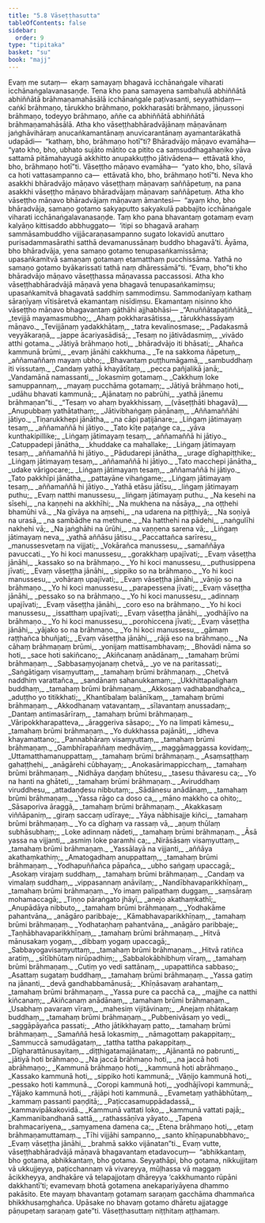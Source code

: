 ```yaml
---
title: "5.8 Vāseṭṭhasutta"
tableOfContents: false
sidebar:
  order: 9
type: "tipitaka"
basket: "su"
book: "majj"
---
```



<DynamicBreadcrumb />

<Division number="454" book="majj">

<Paragraph number="1398" book="majj">
Evaṃ me sutaṃ—  ekaṃ samayaṃ bhagavā icchānaṅgale viharati icchānaṅgalavanasaṇḍe. Tena kho pana samayena sambahulā abhiññātā abhiññātā brāhmaṇamahāsālā icchānaṅgale paṭivasanti, seyyathidaṃ—  caṅkī brāhmaṇo, tārukkho brāhmaṇo, pokkharasāti brāhmaṇo, jāṇussoṇi brāhmaṇo, todeyyo brāhmaṇo, aññe ca abhiññātā abhiññātā brāhmaṇamahāsālā. Atha kho vāseṭṭhabhāradvājānaṃ māṇavānaṃ jaṅghāvihāraṃ anucaṅkamantānaṃ anuvicarantānaṃ ayamantarākathā udapādi—  “kathaṃ, bho, brāhmaṇo hotī”ti?
</Paragraph>

<Paragraph number="1399" book="majj">
Bhāradvājo māṇavo evamāha—  “yato kho, bho, ubhato sujāto mātito ca pitito ca saṃsuddhagahaṇiko yāva sattamā pitāmahayugā akkhitto anupakkuṭṭho jātivādena—  ettāvatā kho, bho, brāhmaṇo hotī”ti.
</Paragraph>

<Paragraph number="1400" book="majj">
Vāseṭṭho māṇavo evamāha—  “yato kho, bho, sīlavā ca hoti vattasampanno ca—  ettāvatā kho, bho, brāhmaṇo hotī”ti. Neva kho asakkhi bhāradvājo māṇavo vāseṭṭhaṃ māṇavaṃ saññāpetuṃ, na pana asakkhi vāseṭṭho māṇavo bhāradvājaṃ māṇavaṃ saññāpetuṃ.
</Paragraph>

<Paragraph number="1401" book="majj">
Atha kho vāseṭṭho māṇavo bhāradvājaṃ māṇavaṃ āmantesi—  “ayaṃ kho, bho bhāradvāja, samaṇo gotamo sakyaputto sakyakulā pabbajito icchānaṅgale viharati icchānaṅgalavanasaṇḍe. Taṃ kho pana bhavantaṃ gotamaṃ evaṃ kalyāṇo kittisaddo abbhuggato—  ‘itipi so bhagavā arahaṃ sammāsambuddho vijjācaraṇasampanno sugato lokavidū anuttaro purisadammasārathi satthā devamanussānaṃ buddho bhagavā’ti. Āyāma, bho bhāradvāja, yena samaṇo gotamo tenupasaṅkamissāma; upasaṅkamitvā samaṇaṃ gotamaṃ etamatthaṃ pucchissāma. Yathā no samaṇo gotamo byākarissati tathā naṃ dhāressāmā”ti. “Evaṃ, bho”ti kho bhāradvājo māṇavo vāseṭṭhassa māṇavassa paccassosi.
</Paragraph>

</Division>
<Division number="455" book="majj">

<Paragraph number="1402" book="majj">
Atha kho vāseṭṭhabhāradvājā māṇavā yena bhagavā tenupasaṅkamiṃsu; upasaṅkamitvā bhagavatā saddhiṃ sammodiṃsu. Sammodanīyaṃ kathaṃ sāraṇīyaṃ vītisāretvā ekamantaṃ nisīdiṃsu. Ekamantaṃ nisinno kho vāseṭṭho māṇavo bhagavantaṃ gāthāhi ajjhabhāsi—
</Paragraph>

<Paragraph number="1403" type="verses" book="majj">
_“Anuññātapaṭiññātā,_  
_tevijjā mayamasmubho;_  
_Ahaṃ pokkharasātissa,_  
_tārukkhassāyaṃ māṇavo._  

</Paragraph>

<Paragraph number="1404" type="verses" book="majj">
_Tevijjānaṃ yadakkhātaṃ,_  
_tatra kevalinosmase;_  
_Padakasmā veyyākaraṇā,_  
_jappe ācariyasādisā;_  
_Tesaṃ no jātivādasmiṃ,_  
_vivādo atthi gotama._  

</Paragraph>

<Paragraph number="1405" type="verses" book="majj">
_Jātiyā brāhmaṇo hoti,_  
_bhāradvājo iti bhāsati;_  
_Ahañca kammunā brūmi,_  
_evaṃ jānāhi cakkhuma._  

</Paragraph>

<Paragraph number="1406" type="verses" book="majj">
_Te na sakkoma ñāpetuṃ,_  
_aññamaññaṃ mayaṃ ubho;_  
_Bhavantaṃ puṭṭhumāgamā,_  
_sambuddhaṃ iti vissutaṃ._  

</Paragraph>

<Paragraph number="1407" type="verses" book="majj">
_Candaṃ yathā khayātītaṃ,_  
_pecca pañjalikā janā;_  
_Vandamānā namassanti,_  
_lokasmiṃ gotamaṃ._  

</Paragraph>

<Paragraph number="1408" type="verses" book="majj">
_Cakkhuṃ loke samuppannaṃ,_  
_mayaṃ pucchāma gotamaṃ;_  
_Jātiyā brāhmaṇo hoti,_  
_udāhu bhavati kammunā;_  
_Ajānataṃ no pabrūhi,_  
_yathā jānemu brāhmaṇan”ti._  

</Paragraph>

</Division>
<Division number="456" book="majj">

<Paragraph number="1409" type="verses" book="majj">
_“Tesaṃ vo ahaṃ byakkhissaṃ, __(vāseṭṭhāti bhagavā)___  
_Anupubbaṃ yathātathaṃ;_  
_Jātivibhaṅgaṃ pāṇānaṃ,_  
_Aññamaññāhi jātiyo._  

</Paragraph>

<Paragraph number="1410" type="verses" book="majj">
_Tiṇarukkhepi jānātha,_  
_na cāpi paṭijānare;_  
_Liṅgaṃ jātimayaṃ tesaṃ,_  
_aññamaññā hi jātiyo._  

</Paragraph>

<Paragraph number="1411" type="verses" book="majj">
_Tato kīṭe paṭaṅge ca,_  
_yāva kunthakipillike;_  
_Liṅgaṃ jātimayaṃ tesaṃ,_  
_aññamaññā hi jātiyo._  

</Paragraph>

<Paragraph number="1412" type="verses" book="majj">
_Catuppadepi jānātha,_  
_khuddake ca mahallake;_  
_Liṅgaṃ jātimayaṃ tesaṃ,_  
_aññamaññā hi jātiyo._  

</Paragraph>

<Paragraph number="1413" type="verses" book="majj">
_Pādudarepi jānātha,_  
_urage dīghapiṭṭhike;_  
_Liṅgaṃ jātimayaṃ tesaṃ,_  
_aññamaññā hi jātiyo._  

</Paragraph>

<Paragraph number="1414" type="verses" book="majj">
_Tato macchepi jānātha,_  
_udake vārigocare;_  
_Liṅgaṃ jātimayaṃ tesaṃ,_  
_aññamaññā hi jātiyo._  

</Paragraph>

<Paragraph number="1415" type="verses" book="majj">
_Tato pakkhīpi jānātha,_  
_pattayāne vihaṅgame;_  
_Liṅgaṃ jātimayaṃ tesaṃ,_  
_aññamaññā hi jātiyo._  

</Paragraph>

<Paragraph number="1416" type="verses" book="majj">
_Yathā etāsu jātīsu,_  
_liṅgaṃ jātimayaṃ puthu;_  
_Evaṃ natthi manussesu,_  
_liṅgaṃ jātimayaṃ puthu._  

</Paragraph>

<Paragraph number="1417" type="verses" book="majj">
_Na kesehi na sīsehi,_  
_na kaṇṇehi na akkhīhi;_  
_Na mukhena na nāsāya,_  
_na oṭṭhehi bhamūhi vā._  

</Paragraph>

<Paragraph number="1418" type="verses" book="majj">
_Na gīvāya na aṃsehi,_  
_na udarena na piṭṭhiyā;_  
_Na soṇiyā na urasā,_  
_na sambādhe na methune._  

</Paragraph>

<Paragraph number="1419" type="verses" book="majj">
_Na hatthehi na pādehi,_  
_naṅgulīhi nakhehi vā;_  
_Na jaṅghāhi na ūrūhi,_  
_na vaṇṇena sarena vā;_  
_Liṅgaṃ jātimayaṃ neva,_  
_yathā aññāsu jātisu._  

</Paragraph>

</Division>
<Division number="457" book="majj">

<Paragraph number="1420" type="verses" book="majj">
_Paccattañca sarīresu,_  
_manussesvetaṃ na vijjati;_  
_Vokārañca manussesu,_  
_samaññāya pavuccati._  

</Paragraph>

<Paragraph number="1421" type="verses" book="majj">
_Yo hi koci manussesu,_  
_gorakkhaṃ upajīvati;_  
_Evaṃ vāseṭṭha jānāhi,_  
_kassako so na brāhmaṇo._  

</Paragraph>

<Paragraph number="1422" type="verses" book="majj">
_Yo hi koci manussesu,_  
_puthusippena jīvati;_  
_Evaṃ vāseṭṭha jānāhi,_  
_sippiko so na brāhmaṇo._  

</Paragraph>

<Paragraph number="1423" type="verses" book="majj">
_Yo hi koci manussesu,_  
_vohāraṃ upajīvati;_  
_Evaṃ vāseṭṭha jānāhi,_  
_vāṇijo so na brāhmaṇo._  

</Paragraph>

<Paragraph number="1424" type="verses" book="majj">
_Yo hi koci manussesu,_  
_parapessena jīvati;_  
_Evaṃ vāseṭṭha jānāhi,_  
_pessako so na brāhmaṇo._  

</Paragraph>

<Paragraph number="1425" type="verses" book="majj">
_Yo hi koci manussesu,_  
_adinnaṃ upajīvati;_  
_Evaṃ vāseṭṭha jānāhi,_  
_coro eso na brāhmaṇo._  

</Paragraph>

<Paragraph number="1426" type="verses" book="majj">
_Yo hi koci manussesu,_  
_issatthaṃ upajīvati;_  
_Evaṃ vāseṭṭha jānāhi,_  
_yodhājīvo na brāhmaṇo._  

</Paragraph>

<Paragraph number="1427" type="verses" book="majj">
_Yo hi koci manussesu,_  
_porohiccena jīvati;_  
_Evaṃ vāseṭṭha jānāhi,_  
_yājako so na brāhmaṇo._  

</Paragraph>

<Paragraph number="1428" type="verses" book="majj">
_Yo hi koci manussesu,_  
_gāmaṃ raṭṭhañca bhuñjati;_  
_Evaṃ vāseṭṭha jānāhi,_  
_rājā eso na brāhmaṇo._  

</Paragraph>

<Paragraph number="1429" type="verses" book="majj">
_Na cāhaṃ brāhmaṇaṃ brūmi,_  
_yonijaṃ mattisambhavaṃ;_  
_Bhovādi nāma so hoti,_  
_sace hoti sakiñcano;_  
_Akiñcanaṃ anādānaṃ,_  
_tamahaṃ brūmi brāhmaṇaṃ._  

</Paragraph>

</Division>
<Division number="458" book="majj">

<Paragraph number="1430" type="verses" book="majj">
_Sabbasaṃyojanaṃ chetvā,_  
_yo ve na paritassati;_  
_Saṅgātigaṃ visaṃyuttaṃ,_  
_tamahaṃ brūmi brāhmaṇaṃ._  

</Paragraph>

<Paragraph number="1431" type="verses" book="majj">
_Chetvā naddhiṃ varattañca,_  
_sandānaṃ sahanukkamaṃ;_  
_Ukkhittapalighaṃ buddhaṃ,_  
_tamahaṃ brūmi brāhmaṇaṃ._  

</Paragraph>

<Paragraph number="1432" type="verses" book="majj">
_Akkosaṃ vadhabandhañca,_  
_aduṭṭho yo titikkhati;_  
_Khantībalaṃ balānīkaṃ,_  
_tamahaṃ brūmi brāhmaṇaṃ._  

</Paragraph>

<Paragraph number="1433" type="verses" book="majj">
_Akkodhanaṃ vatavantaṃ,_  
_sīlavantaṃ anussadaṃ;_  
_Dantaṃ antimasārīraṃ,_  
_tamahaṃ brūmi brāhmaṇaṃ._  

</Paragraph>

<Paragraph number="1434" type="verses" book="majj">
_Vāripokkharapatteva,_  
_āraggeriva sāsapo;_  
_Yo na limpati kāmesu,_  
_tamahaṃ brūmi brāhmaṇaṃ._  

</Paragraph>

<Paragraph number="1435" type="verses" book="majj">
_Yo dukkhassa pajānāti,_  
_idheva khayamattano;_  
_Pannabhāraṃ visaṃyuttaṃ,_  
_tamahaṃ brūmi brāhmaṇaṃ._  

</Paragraph>

<Paragraph number="1436" type="verses" book="majj">
_Gambhīrapaññaṃ medhāviṃ,_  
_maggāmaggassa kovidaṃ;_  
_Uttamatthamanuppattaṃ,_  
_tamahaṃ brūmi brāhmaṇaṃ._  

</Paragraph>

<Paragraph number="1437" type="verses" book="majj">
_Asaṃsaṭṭhaṃ gahaṭṭhehi,_  
_anāgārehi cūbhayaṃ;_  
_Anokasārimappicchaṃ,_  
_tamahaṃ brūmi brāhmaṇaṃ._  

</Paragraph>

<Paragraph number="1438" type="verses" book="majj">
_Nidhāya daṇḍaṃ bhūtesu,_  
_tasesu thāvaresu ca;_  
_Yo na hanti na ghāteti,_  
_tamahaṃ brūmi brāhmaṇaṃ._  

</Paragraph>

<Paragraph number="1439" type="verses" book="majj">
_Aviruddhaṃ viruddhesu,_  
_attadaṇḍesu nibbutaṃ;_  
_Sādānesu anādānaṃ,_  
_tamahaṃ brūmi brāhmaṇaṃ._  

</Paragraph>

<Paragraph number="1440" type="verses" book="majj">
_Yassa rāgo ca doso ca,_  
_māno makkho ca ohito;_  
_Sāsaporiva āraggā,_  
_tamahaṃ brūmi brāhmaṇaṃ._  

</Paragraph>

</Division>
<Division number="459" book="majj">

<Paragraph number="1441" type="verses" book="majj">
_Akakkasaṃ viññāpaniṃ,_  
_giraṃ saccaṃ udīraye;_  
_Yāya nābhisajje kiñci,_  
_tamahaṃ brūmi brāhmaṇaṃ._  

</Paragraph>

<Paragraph number="1442" type="verses" book="majj">
_Yo ca dīghaṃ va rassaṃ vā,_  
_aṇuṃ thūlaṃ subhāsubhaṃ;_  
_Loke adinnaṃ nādeti,_  
_tamahaṃ brūmi brāhmaṇaṃ._  

</Paragraph>

<Paragraph number="1443" type="verses" book="majj">
_Āsā yassa na vijjanti,_  
_asmiṃ loke paramhi ca;_  
_Nirāsāsaṃ visaṃyuttaṃ,_  
_tamahaṃ brūmi brāhmaṇaṃ._  

</Paragraph>

<Paragraph number="1444" type="verses" book="majj">
_Yassālayā na vijjanti,_  
_aññāya akathaṃkathiṃ;_  
_Amatogadhaṃ anuppattaṃ,_  
_tamahaṃ brūmi brāhmaṇaṃ._  

</Paragraph>

<Paragraph number="1445" type="verses" book="majj">
_Yodhapuññañca pāpañca,_  
_ubho saṅgaṃ upaccagā;_  
_Asokaṃ virajaṃ suddhaṃ,_  
_tamahaṃ brūmi brāhmaṇaṃ._  

</Paragraph>

<Paragraph number="1446" type="verses" book="majj">
_Candaṃ va vimalaṃ suddhaṃ,_  
_vippasannaṃ anāvilaṃ;_  
_Nandībhavaparikkhīṇaṃ,_  
_tamahaṃ brūmi brāhmaṇaṃ._  

</Paragraph>

<Paragraph number="1447" type="verses" book="majj">
_Yo imaṃ palipathaṃ duggaṃ,_  
_saṃsāraṃ mohamaccagā;_  
_Tiṇṇo pāraṅgato jhāyī,_  
_anejo akathaṃkathī;_  
_Anupādāya nibbuto,_  
_tamahaṃ brūmi brāhmaṇaṃ._  

</Paragraph>

<Paragraph number="1448" type="verses" book="majj">
_Yodhakāme pahantvāna,_  
_anāgāro paribbaje;_  
_Kāmabhavaparikkhīṇaṃ,_  
_tamahaṃ brūmi brāhmaṇaṃ._  

</Paragraph>

<Paragraph number="1449" type="verses" book="majj">
_Yodhataṇhaṃ pahantvāna,_  
_anāgāro paribbaje;_  
_Taṇhābhavaparikkhīṇaṃ,_  
_tamahaṃ brūmi brāhmaṇaṃ._  

</Paragraph>

<Paragraph number="1450" type="verses" book="majj">
_Hitvā mānusakaṃ yogaṃ,_  
_dibbaṃ yogaṃ upaccagā;_  
_Sabbayogavisaṃyuttaṃ,_  
_tamahaṃ brūmi brāhmaṇaṃ._  

</Paragraph>

<Paragraph number="1451" type="verses" book="majj">
_Hitvā ratiñca aratiṃ,_  
_sītībhūtaṃ nirūpadhiṃ;_  
_Sabbalokābhibhuṃ vīraṃ,_  
_tamahaṃ brūmi brāhmaṇaṃ._  

</Paragraph>

<Paragraph number="1452" type="verses" book="majj">
_Cutiṃ yo vedi sattānaṃ,_  
_upapattiñca sabbaso;_  
_Asattaṃ sugataṃ buddhaṃ,_  
_tamahaṃ brūmi brāhmaṇaṃ._  

</Paragraph>

<Paragraph number="1453" type="verses" book="majj">
_Yassa gatiṃ na jānanti,_  
_devā gandhabbamānusā;_  
_Khīṇāsavaṃ arahantaṃ,_  
_tamahaṃ brūmi brāhmaṇaṃ._  

</Paragraph>

<Paragraph number="1454" type="verses" book="majj">
_Yassa pure ca pacchā ca,_  
_majjhe ca natthi kiñcanaṃ;_  
_Akiñcanaṃ anādānaṃ,_  
_tamahaṃ brūmi brāhmaṇaṃ._  

</Paragraph>

<Paragraph number="1455" type="verses" book="majj">
_Usabhaṃ pavaraṃ vīraṃ,_  
_mahesiṃ vijitāvinaṃ;_  
_Anejaṃ nhātakaṃ buddhaṃ,_  
_tamahaṃ brūmi brāhmaṇaṃ._  

</Paragraph>

<Paragraph number="1456" type="verses" book="majj">
_Pubbenivāsaṃ yo vedi,_  
_saggāpāyañca passati;_  
_Atho jātikkhayaṃ patto,_  
_tamahaṃ brūmi brāhmaṇaṃ._  

</Paragraph>

</Division>
<Division number="460" book="majj">

<Paragraph number="1457" type="verses" book="majj">
_Samaññā hesā lokasmiṃ,_  
_nāmagottaṃ pakappitaṃ;_  
_Sammuccā samudāgataṃ,_  
_tattha tattha pakappitaṃ._  

</Paragraph>

<Paragraph number="1458" type="verses" book="majj">
_Dīgharattānusayitaṃ,_  
_diṭṭhigatamajānataṃ;_  
_Ajānantā no pabrunti,_  
_jātiyā hoti brāhmaṇo._  

</Paragraph>

<Paragraph number="1459" type="verses" book="majj">
_Na jaccā brāhmaṇo hoti,_  
_na jaccā hoti abrāhmaṇo;_  
_Kammunā brāhmaṇo hoti,_  
_kammunā hoti abrāhmaṇo._  

</Paragraph>

<Paragraph number="1460" type="verses" book="majj">
_Kassako kammunā hoti,_  
_sippiko hoti kammunā;_  
_Vāṇijo kammunā hoti,_  
_pessako hoti kammunā._  

</Paragraph>

<Paragraph number="1461" type="verses" book="majj">
_Coropi kammunā hoti,_  
_yodhājīvopi kammunā;_  
_Yājako kammunā hoti,_  
_rājāpi hoti kammunā._  

</Paragraph>

<Paragraph number="1462" type="verses" book="majj">
_Evametaṃ yathābhūtaṃ,_  
_kammaṃ passanti paṇḍitā;_  
_Paṭiccasamuppādadassā,_  
_kammavipākakovidā._  

</Paragraph>

<Paragraph number="1463" type="verses" book="majj">
_Kammunā vattati loko,_  
_kammunā vattati pajā;_  
_Kammanibandhanā sattā,_  
_rathassāṇīva yāyato._  

</Paragraph>

<Paragraph number="1464" type="verses" book="majj">
_Tapena brahmacariyena,_  
_saṃyamena damena ca;_  
_Etena brāhmaṇo hoti,_  
_etaṃ brāhmaṇamuttamaṃ._  

</Paragraph>

<Paragraph number="1465" type="verses" book="majj">
_Tīhi vijjāhi sampanno,_  
_santo khīṇapunabbhavo;_  
_Evaṃ vāseṭṭha jānāhi,_  
_brahmā sakko vijānatan”ti._  

</Paragraph>

</Division>
<Division number="461" book="majj">

<Paragraph number="1466" book="majj">
Evaṃ vutte, vāseṭṭhabhāradvājā māṇavā bhagavantaṃ etadavocuṃ—  “abhikkantaṃ, bho gotama, abhikkantaṃ, bho gotama. Seyyathāpi, bho gotama, nikkujjitaṃ vā ukkujjeyya, paṭicchannaṃ vā vivareyya, mūḷhassa vā maggaṃ ācikkheyya, andhakāre vā telapajjotaṃ dhāreyya ‘cakkhumanto rūpāni dakkhantī’ti; evamevaṃ bhotā gotamena anekapariyāyena dhammo pakāsito. Ete mayaṃ bhavantaṃ gotamaṃ saraṇaṃ gacchāma dhammañca bhikkhusaṃghañca. Upāsake no bhavaṃ gotamo dhāretu ajjatagge pāṇupetaṃ saraṇaṃ gate”ti.

</Paragraph>
</Division>

<Paragraph number="1467" type="center" book="majj">
Vāseṭṭhasuttaṃ niṭṭhitaṃ aṭṭhamaṃ.
</Paragraph>
